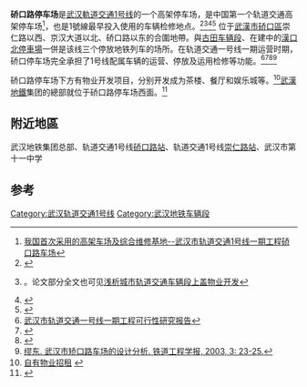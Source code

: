 '''硚口路停车场'''是[[武汉軌道交通1号线|武汉軌道交通1号线]]的一个高架停车场，是中国第一个轨道交通高架停车场<ref>[http://d.wanfangdata.com.cn/periodical_dskgjt200405010.aspx 我国首次采用的高架车场及综合维修基地--武汉市轨道交通1号线一期工程硚口路车场]</ref>，也是1號線最早投入使用的车辆检修地点。<ref>{{Cite web |url=http://www.cnki.com.cn/Article/CJFDTOTAL-TDGC200303009.htm |title=武汉市硚口路车场的设计分析 |accessdate=2013-09-11 |archive-date=2016-03-04 |archive-url=https://web.archive.org/web/20160304080741/http://www.cnki.com.cn/Article/CJFDTOTAL-TDGC200303009.htm |dead-url=no }}</ref><ref name="城市地铁车辆段上盖物业设计">{{cite journal | url=http://www.qikan.com.cn/Article/csjl/csjl201219/csjl2012191700.html | title=浅析城市轨道交通车辆段上盖物业开发 | author=郑青松 | journal=城市建设理论研究 | year=2012 | volume=19 }}。论文部分全文也可见[http://www.xzbu.com/2/view-3380499.htm 浅析城市轨道交通车辆段上盖物业开发]{{Dead link|date=2019年12月 |bot=InternetArchiveBot |fix-attempted=yes }}</ref><ref name="北方交大">{{cite web | url=http://ee.bjtu.edu.cn/postgraduate/gcss/03.pdf | title=北方交大硕士论文 | accessdate=2013-08-03 | archive-date=2016-03-07 | archive-url=https://web.archive.org/web/20160307155640/http://ee.bjtu.edu.cn/postgraduate/gcss/03.pdf | dead-url=no }}</ref><ref name="武汉轨道交通1号线增设古田车辆段站的效益成本分析">{{cite web | url=http://www.cnki.com.cn/Article/CJFDTotal-GDJT201003017.htm | title=武汉轨道交通1号线增设古田车辆段站的效益成本分析 | accessdate=2013-08-03 | archive-date=2016-03-04 | archive-url=https://web.archive.org/web/20160304065443/http://www.cnki.com.cn/Article/CJFDTotal-GDJT201003017.htm | dead-url=no }}</ref>
位于[[武漢市|武漢市]][[硚口區|硚口區]]崇仁路以西、京汉大道以北、硚口路以东的合圍地帶。與[[古田车辆段|古田车辆段]]、在建中的[[漢口北停車場|漢口北停車場]]一併是该线三个停放地铁列车的场所。在轨道交通一号线一期运营时期，硚口停车场完全承担了1号线配属车辆的运营、停放及运用检修等功能。<ref>[http://www.buedri.com/voteproject/doc/40.doc 武汉市轨道交通一号线一期工程可行性研究报告]{{dead link|date=2018年4月 |bot=InternetArchiveBot |fix-attempted=yes }}</ref><ref name="信号专业认真组织技能大赛">{{cite web| url=http://www.whrt.gov.cn/dtyy/yyxx/201307/t20130725_56736.shtml| title=信号专业认真组织技能大赛| accessdate=2013-08-03}}{{dead link|date=2018年4月 |bot=InternetArchiveBot |fix-attempted=yes }}</ref><ref name="一号线二期工程第二批电梯采购（含安装）招标公告">{{cite web| url=http://www.whrt.gov.cn/zbxx/201107/t20110728_46392.shtml| title=一号线二期工程第二批电梯采购（含安装）招标公告| accessdate=2013-08-03}}{{dead link|date=2018年4月 |bot=InternetArchiveBot |fix-attempted=yes }}</ref><ref>[http://www.cqvip.com/qk/91299x/200303/8541330.html 缪东. 武汉市矫口路车场的设计分析. 铁道工程学报, 2003, 3: 23-25.]</ref>

硚口路停车场下方有物业开发项目，分别开发成为茶楼、餐厅和娱乐城等。<ref>[http://www.whrt.gov.cn/dtzt/tdkfzs/zrwyzz/index.htm 自有物业招租] {{webarchive|url=https://web.archive.org/web/20130123084026/http://www.whrt.gov.cn/dtzt/tdkfzs/zrwyzz/index.htm |date=2013-01-23 }}</ref>[[武漢地鐵|武漢地鐵]]集团的總部就位于硚口路停车场西面。<ref>{{Cite web |url=http://www.whrt.gov.cn/ |title=武漢地鐵集团 |access-date=2013-04-23 |archive-url=https://web.archive.org/web/20160320101415/http://www.whrt.gov.cn/ |archive-date=2016-03-20 |dead-url=yes }}</ref>

==附近地區==
武汉地铁集团总部、轨道交通1号线[[硚口路站|硚口路站]]、轨道交通1号线[[崇仁路站|崇仁路站]]、武汉市第十一中学

==参考==
{{reflist|2}}
{{武汉地铁车辆基地}}
[[Category:武汉轨道交通1号线|Category:武汉轨道交通1号线]]
[[Category:武汉地铁车辆段|Category:武汉地铁车辆段]]